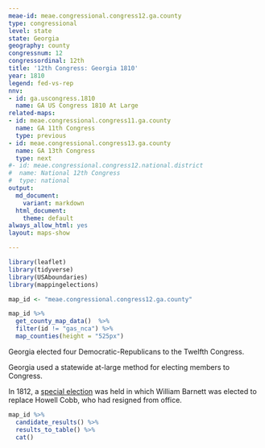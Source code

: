 ```yaml
---
meae-id: meae.congressional.congress12.ga.county
type: congressional
level: state
state: Georgia
geography: county
congressnum: 12
congressordinal: 12th
title: '12th Congress: Georgia 1810'
year: 1810
legend: fed-vs-rep
nnv:
- id: ga.uscongress.1810
  name: GA US Congress 1810 At Large
related-maps:
- id: meae.congressional.congress11.ga.county
  name: GA 11th Congress
  type: previous
- id: meae.congressional.congress13.ga.county
  name: GA 13th Congress
  type: next
#- id: meae.congressional.congress12.national.district
#  name: National 12th Congress
#  type: national
output:
  md_document:
    variant: markdown
  html_document:
    theme: default
always_allow_html: yes
layout: maps-show

---
```


```r
library(leaflet)
library(tidyverse)
library(USAboundaries)
library(mappingelections)

map_id <- "meae.congressional.congress12.ga.county"
```

<div class="map">

```r
map_id %>%
  get_county_map_data()  %>% 
  filter(id != "gas_nca") %>% 
  map_counties(height = "525px")
```

</div>

Georgia elected four Democratic-Republicans to the Twelfth Congress.

Georgia used a statewide at-large method for electing members to Congress.

In 1812, a [special election](https://elections.lib.tufts.edu/catalog/tufts:ga.uscongress.special.1812) was held in which William Barnett was elected to replace Howell Cobb, who had resigned from office.

<div class="results-table">

```r
map_id %>%
  candidate_results() %>%
  results_to_table() %>%
  cat()
```

</div>
